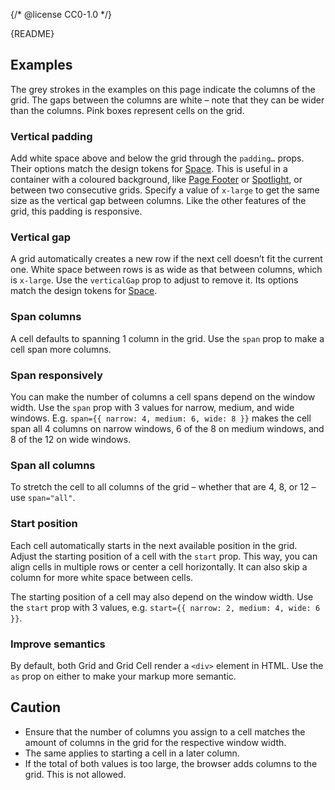 {/* @license CC0-1.0 */}


<Meta of={GridStories} />

<Markdown>{README}</Markdown>

<Primary />

<Controls />

## Examples

The grey strokes in the examples on this page indicate the columns of the grid.
The gaps between the columns are white – note that they can be wider than the columns.
Pink boxes represent cells on the grid.

### Vertical padding

Add white space above and below the grid through the `padding…` props.
Their options match the design tokens for [Space](/docs/brand-design-tokens-space--docs).
This is useful in a container with a coloured background, like [Page Footer](/docs/components-containers-page-footer--docs) or [Spotlight](/docs/components-containers-spotlight--docs), or between two consecutive grids.
Specify a value of `x-large` to get the same size as the vertical gap between columns.
Like the other features of the grid, this padding is responsive.

<Canvas of={GridStories.VerticalPadding} />

### Vertical gap

A grid automatically creates a new row if the next cell doesn’t fit the current one.
White space between rows is as wide as that between columns, which is `x-large`.
Use the `verticalGap` prop to adjust to remove it.
Its options match the design tokens for [Space](/docs/brand-design-tokens-space--docs).

<Canvas of={GridStories.VerticalGap} />

### Span columns

A cell defaults to spanning 1 column in the grid.
Use the `span` prop to make a cell span more columns.

<Canvas of={GridStories.SpanColumns} />

### Span responsively

You can make the number of columns a cell spans depend on the window width.
Use the `span` prop with 3 values for narrow, medium, and wide windows.
E.g. `span={{ narrow: 4, medium: 6, wide: 8 }}` makes the cell span all 4 columns on narrow windows, 6 of the 8 on medium windows, and 8 of the 12 on wide windows.

<Canvas of={GridStories.SpanResponsively} />

### Span all columns

To stretch the cell to all columns of the grid – whether that are 4, 8, or 12 – use `span="all"`.

<Canvas of={GridStories.SpanAllColumns} />

### Start position

Each cell automatically starts in the next available position in the grid.
Adjust the starting position of a cell with the `start` prop.
This way, you can align cells in multiple rows or center a cell horizontally.
It can also skip a column for more white space between cells.

The starting position of a cell may also depend on the window width.
Use the `start` prop with 3 values, e.g. `start={{ narrow: 2, medium: 4, wide: 6 }}`.

<Canvas of={GridStories.StartPosition} />

### Improve semantics

By default, both Grid and Grid Cell render a `<div>` element in HTML.
Use the `as` prop on either to make your markup more semantic.

<Canvas of={GridStories.ImproveSemantics} />

## Caution

- Ensure that the number of columns you assign to a cell matches the amount of columns in the grid for the respective window width.
- The same applies to starting a cell in a later column.
- If the total of both values is too large, the browser adds columns to the grid.
  This is not allowed.

